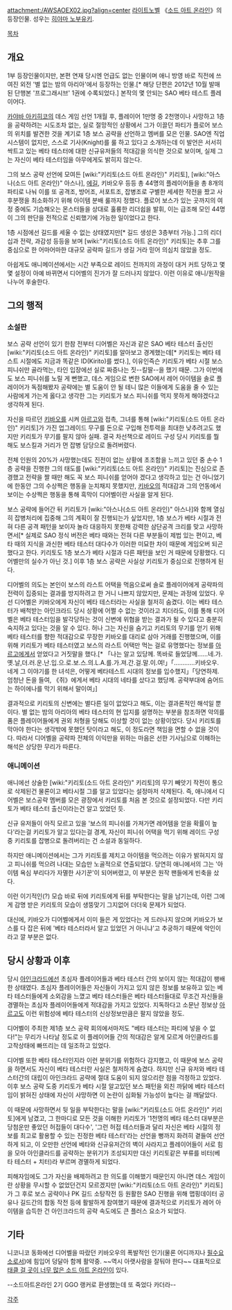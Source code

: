 attachment:/AWSAOEX02.jpg?align=center
[[라이트노벨]] 《[[소드 아트 온라인]]》의 등장인물. 성우는 [[히야마 노부유키]].

[[목차]]
== 개요 ==
1부 등장인물이지만, 본편 연재 당시엔 언급도 없는 인물이며 애니 방영 바로 직전에 쓰여진 외전 '별 없는 밤의 아리아'에서 등장하는 인물.[* 해당 단편은 2012년 10월 발매된 단행본 '프로그래시브' 1권에 수록되었다.] 본작의 몇 안되는 SAO 베타 테스트 플레이어다.

[[카야바 아키히코]]의 데스 게임 선언 1개월 후, 플레이어 1만명 중 2천명이나 사망하고 1층을 공략하려는 시도조차 없는, 실로 절망적인 상황에서 그가 이끌던 파티가 플로어 보스의 위치를 발견한 것을 계기로 1층 보스 공략을 선언하고 멤버를 모은 인물. SAO엔 직업 시스템이 없지만, 스스로 기사(Knight)를 룰 하고 있다고 소개하는데 이 발언은 서서히 싹트고 있는 베타 테스터에 대한 신규유저들의 적대감을 의식한 것으로 보이며, 실제 그는 자신이 베타 테스터임을 아무에게도 밝히지 않는다.

그의 보스 공략 선언에 모여든 [wiki:"키리토(소드 아트 온라인)" 키리토], [wiki:"아스나(소드 아트 온라인)" 아스나], [[에길]], 키바오우 등등 총 44명의 플레이어들을 총 8개의 파티로 나눠 이를 또 공격조, 방어조, 서포트조, 잡병조로 구별한 세세한 작전을 짰고 사후분쟁을 최소화하기 위해 아이템 분배 룰까지 정했다. 플로어 보스가 있는 곳까지의 여정 중에도 기습해오는 몬스터들을 상대로 훌륭한 리더쉽을 발휘, 이는 급조해 모인 44명이 그의 판단을 전적으로 신뢰했기에 가능한 일이었다고 한다.

1층 시점에선 길드를 세울 수 없는 상태였지만[* 길드 생성은 3층부터 가능.] 그의 리더십과 전략, 과감성 등등을 보며 [wiki:"키리토(소드 아트 온라인)" 키리토]는 추후 그를 중심으로 한 어마어마한 대규모 공략파 길드가 생길 거라 믿어 의심치 않았을 정도.

아쉽게도 애니메이션에서는 시간 부족으로 레이드 전까지의 과정이 대거 커트 당하고 몇몇 설정이 아예 바뀌면서 디어벨의 진가가 잘 드러나지 않았다. 이런 이유로 애니/원작을 나누어 후술한다.

== 그의 행적 ==
=== 소설판 ===
보스 공략 선언이 있기 한참 전부터 디어벨은 자신과 같은 SAO 베타 테스터 출신인 [wiki:"키리토(소드 아트 온라인)" 키리토]를 알아보고 경계했는데[* 키리토는 베타 테스트 시절에도 지금과 똑같은 ID(Kirito)를 썼다.], 이유인즉슨 키리토가 베타 시절 보스 피니쉬만 골라먹는, 타인 입장에선 실로 짜증나는 짓--킬딸--을 했기 때문. 그가 이번에도 보스 피니쉬를 노릴 게 뻔했고, 데스 게임으로 변한 SAO에서 레어 아이템을 솔로 플레이어가 독점해봤자 공략에는 별 도움이 안 될 테니 많은 이들에게 도움을 줄 수 있는 사람에게 가는게 옳다고 생각한 그는 키리토가 보스 피니쉬를 먹지 못하게 해야겠다고 생각하게 된다.

자신을 따르던 [[키바오]]를 시켜 [[아르고]]와 접촉, 그녀를 통해 [wiki:"키리토(소드 아트 온라인)" 키리토]가 가진 업그레이드 무구를 돈으로 구입해 전투력을 최대한 낮추려고도 했지만 키리토가 무기를 팔지 않아 실패. 결국 차선책으로 레이드 구성 당시 키리토를 뭘 해도 보스킬과 거리가 먼 잡병 담당으로 돌려버렸다.

전체 인원의 20%가 사망했는데도 진전이 없는 상황에 초조함을 느끼고 있던 중 손수 1층 공략을 진행한 그의 태도를 [wiki:"키리토(소드 아트 온라인)" 키리토]는 진심으로 존경했고 전략을 짤 때만 해도 꼭 보스 피니쉬를 얻어야 겠다고 생각하고 있는 건 아니었기에 한동안 그의 수상쩍은 행동을 눈치채지 못했지만, [[키바오]]의 적대감과 그의 언동에서 보이는 수상쩍은 행동을 통해 흑막이 디어벨이란 사실을 알게 된다.

보스 공략에 들어간 뒤 키리토가 [wiki:"아스나(소드 아트 온라인)" 아스나]와 함께 열심히 잡병처리에 집중해 그의 계획이 잘 진행되는가 싶었지만, 1층 보스가 베타 시절과 전혀 다른 공격 패턴을 보이자 놀라 대응하지 못한채 강력한 삼단공격 크리를 맞고 사망하면서[* 실제로 SAO 정식 버전은 베타 때와는 전혀 다른 부분들이 제법 있는 편이고, 베타 때의 지식을 과신한 베타 테스터 대다수가 이러한 미묘한 차이 때문에 게임오버 되곤 했다고 한다. 키리토도 1층 보스가 베타 시절과 다른 패턴을 보인 거 때문에 당황했다. 디어벨만의 실수가 아닌 것.] 이후 1층 보스 공략은 사실상 키리토가 중심으로 진행하게 된다.

디어벨의 의도는 본인이 보스의 라스트 어택을 먹음으로써 솔로 플레이어에게 공략파의 전력이 집중되는 결과를 방지하려고 한 거니 나쁘지 않았지만, 문제는 과정에 있었다. 우선 디어벨은 키바오에게 자신이 베타 테스터라는 사실을 철저히 숨겼다. 이는 베타 테스터가 배척받는 아인크라드 당시 상황에 어쩔 수 없는 것이라고 치더라도, 이를 통해 디어벨은 베타 테스터임을 발각당하는 것이 신변에 위협을 받는 결과가 될 수 있다고 충분히 숙지하고 있다는 것을 알 수 있다. 허나 그는 자신을 숨기고 키리토의 무기를 얻기 위해 베타 테스터를 향한 적대감으로 무장한 키바오를 대리로 삼아 거래를 진행했으며, 이를 위해 키리토가 베타 테스터였고 보스의 라스트 어택만 먹는 걸로 유명했다는 정보를 [[아르고]]에게서 얻었다고 거짓말을 했다.[* 「나는 알고 있당께. 똑바로 들었당께……네.가.옛.날,더.러.운.난.입.으.로.보.스.의.L.A.를.가.져.간.걸.말.이.여!」「…………키바오우. 네게 그 이야기를 한 녀석은, 어떻게 베타테스트 시대의 정보를 입수했지」「당연하제. 엄청난 돈을 들여, 《쥐》에게서 베타 시대의 네타를 샀다고 했당께. 공략부대에 숨어드는 하이에나를 막기 위해서 말이여」]

결과적으로 키리토의 신변에는 별다른 일이 없었다고 해도, 이는 결과론적인 해석일 뿐이다. 별 없는 밤의 아리아의 베타 테스터의 현 입지를 설명하는 부분을 참조하면 악의를 품은 플레이어들에게 권외 처형을 당해도 이상할 것이 없는 상황이었다. 당시 키리토를 막아야 한다는 생각밖에 못했던 탓이라고 해도, 이 정도라면 책임을 면할 수 없을 것이다. 따라서 디어벨을 공략파 전체의 이익만을 위하는 마음은 선한 기사님으로 이해하는 해석은 상당한 무리가 따른다.

=== 애니메이션 ===
애니에선 상술한 [wiki:"키리토(소드 아트 온라인)" 키리토]의 무기 빼앗기 작전이 통으로 삭제된건 물론이고 베타시절 그를 알고 있었다는 설정마저 삭제된다. 즉, 애니에서 디어벨은 보스공략 멤버를 모은 광장에서 키리토를 처음 본 것으로 설정되었다. 다만 키리토가 베타 테스터 출신이라는건 알고 있었던 듯.

신규 유저들이 아직 모르고 있을 '보스의 피니쉬를 가져가면 레어템을 얻을 확률이 높다'라는걸 키리토가 알고 있다는걸 경계, 자신이 피니쉬 어택을 먹기 위해 레이드 구성 중 키리토를 잡병으로 돌려버리는 건 소설과 동일하다. 

하지만 애니메이션에서는 그가 키리토를 제치고 아이템을 먹으려는 이유가 밝혀지지 않고 피니쉬를 먹으려 나대는 모습만 노골적으로 연출되었다. 당연히 애니에서의 그는 '아이템 욕심 부리다가 자멸한 사기꾼'이 되어버렸고, 이 부분은 원작 팬들에게 빈축을 샀다.  

이런 이기적인(?) 모습 바로 뒤에 키리토에게 뒤를 부탁한다는 말을 남기는데, 이런 그에게 감명 받은 키리토의 모습이 생뚱맞기 그지없어 더더욱 문제가 되었다.

대신에, 키바오가 디어벨에게서 이미 들은 게 있었다는 게 드러나지 않으며 키바오가 보스를 다 잡은 뒤에 '베타 테스터라서 알고 있었던 거 아니냐'고 추궁하기 때문에 악인이라고 깔 부분은 없다.

== 당시 상황과 이후 ==
당시 [[아인크라드]]에선 초심자 플레이어들과 베타 테스터 간의 보이지 않는 적대감이 팽배한 상태였다. 초심자 플레이어들은 자신들이 가지고 있지 않은 정보를 보유하고 있는 베타 테스터들에게 소외감을 느꼈고 베타 테스터들은 베타 테스터들대로 무조건 자신들을 경멸하는 초심자 플레이어들에게 적대감을 가지고 있었다. 지독하다고 소문난 정보상 [[아르고]]도 이런 위험성에 베타 테스터의 신상정보만큼은 팔지 않았을 정도.

디어벨이 주최한 제1층 보스 공략 회의에서마저도 "베타 테스터는 파티에 넣을 수 없다!"는 무리가 나타날 정도로 이 플레이어들 간의 적대감은 알게 모르게 아인클라드를 고착상태에 빠뜨리는 데 일조하고 있었다.

디어벨 또한 베타 테스터인지라 이런 분위기를 위험하다 감지했고, 이 때문에 보스 공략을 하면서도 자신이 베타 테스터란 사실은 철저하게 숨겼다. 하지만 신규 유저와 베타 테스터간의 대립이 아인크라드 공략에 절대 도움이 되지 않으리란 점을 걱정하고 있었다. 이후 보스 공략 도중 키리토가 베타 시절 알고있던 보스 패턴을 외친 까닭에 베타 테스터임이 밝혀진 상태에 자신이 사망하면 이 논란이 심화될 가능성이 높다는 걸 깨달았다.

이 때문에 사망하면서 뒷 일을 부탁한다는 말을 [wiki:"키리토(소드 아트 온라인)" 키리토]에게 남겼고, 그 한마디로 모든 것을 이해한 키리토가 '1천명의 베타 테스터 대부분은 당첨운만 좋았던 허접들이 대다수', '그런 허접 테스터들과 달리 자신은 베타 시절의 정보를 최고로 활용할 수 있는 진정한 베타 테스터'라는 선언을 뻥까지 화려히 곁들여 선언하게 되고, 이 오만한 선언에 베타와 신규유저간의 벽이 사라지고 플레이어들이 서로 힘을 모아 아인클라드를 공략하는 분위기가 조성되지만 대신 키리토같은 부류를 비터(베타 테스터 + 치터)라 부르며 경멸하게 되었다.

피해자임에도 그가 자신을 배제하려고 한 의도를 이해했기 때문인지 아니면 데스 게임이란 상황을 무시할 수 없었던건지 모르겠지만 [wiki:"키리토(소드 아트 온라인)" 키리토]가 그 후로 보스 공략이나 PK 길드 소탕작전 등 원활한 SAO 진행을 위해 맵핑데이터 공유나 길드간의 합동 작전 등에 활발하게 참여했기 때문에 결과적으로 키리토가 레어 아이템을 습득한 건 아인크라드의 공략 속도에도 큰 플러스 요소가 되었다.

== 기타 ==
니코니코 동화에선 디어벨을 따랐던 키바오우의 폭발적인 인기(물론 어디까지나 [[필수요소]]로서)에 힘입어 덩달아 함께 활약중. ~~역시 아랫사람을 잘둬야 한다~~ 대표적으로 [[태클 걸 곳이 너무 많은 소드 아트 온라인]]이 있다.

--소드아트온라인 2기 GGO 랭커로 환생했는데 또 죽었다 카더라--

[[각주]]
